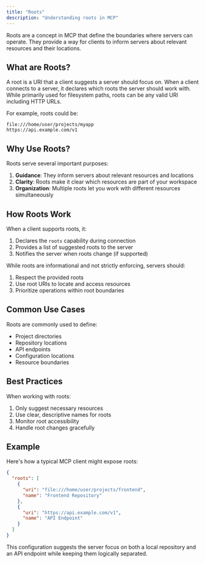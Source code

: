 ```yaml
---
title: "Roots"
description: "Understanding roots in MCP"
---
```


Roots are a concept in MCP that define the boundaries where servers can operate. They provide a way for clients to inform servers about relevant resources and their locations.

## What are Roots?

A root is a URI that a client suggests a server should focus on. When a client connects to a server, it declares which roots the server should work with. While primarily used for filesystem paths, roots can be any valid URI including HTTP URLs.

For example, roots could be:

```
file:///home/user/projects/myapp
https://api.example.com/v1
```

## Why Use Roots?

Roots serve several important purposes:

1. **Guidance**: They inform servers about relevant resources and locations
2. **Clarity**: Roots make it clear which resources are part of your workspace
3. **Organization**: Multiple roots let you work with different resources simultaneously

## How Roots Work

When a client supports roots, it:

1. Declares the `roots` capability during connection
2. Provides a list of suggested roots to the server
3. Notifies the server when roots change (if supported)

While roots are informational and not strictly enforcing, servers should:

1. Respect the provided roots
2. Use root URIs to locate and access resources
3. Prioritize operations within root boundaries

## Common Use Cases

Roots are commonly used to define:

- Project directories
- Repository locations
- API endpoints
- Configuration locations
- Resource boundaries

## Best Practices

When working with roots:

1. Only suggest necessary resources
2. Use clear, descriptive names for roots
3. Monitor root accessibility
4. Handle root changes gracefully

## Example

Here's how a typical MCP client might expose roots:

```json
{
  "roots": [
    {
      "uri": "file:///home/user/projects/frontend",
      "name": "Frontend Repository"
    },
    {
      "uri": "https://api.example.com/v1",
      "name": "API Endpoint"
    }
  ]
}
```

This configuration suggests the server focus on both a local repository and an API endpoint while keeping them logically separated.
